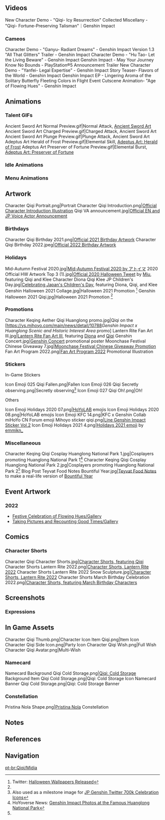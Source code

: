{{CharacterTabs}}<!-- Only media posted by HoYoverse. This includes artwork (made in-house or commissioned) and promotional videos. The exception is GIFs of the character using their talents. Make sure to cite the source.-->
==Videos==
<gallery hideaddbutton="true" captionalign="center">
New Character Demo - "Qiqi- Icy Resurrection"
Collected Miscellany - "Qiqi- Fortune-Preserving Talisman"｜Genshin Impact
</gallery>
===Cameos===
<gallery hideaddbutton="true" captionalign="center">
Character Demo - "Ganyu- Radiant Dreams" - Genshin Impact
Version 1.3 "All That Glitters" Trailer - Genshin Impact
Character Demo - "Hu Tao- Let the Living Beware" - Genshin Impact
Genshin Impact - May Your Journey Know No Bounds - PlayStation®5 Announcement Trailer
New Character Demo - "Yanfei- Legal Expertise" - Genshin Impact
Story Teaser- Flavors of the World - Genshin Impact
Genshin Impact EP - Lingering Aroma of the Solitary Butterfly
Fleeting Colors in Flight Event Cutscene Animation- "Age of Flowing Hues" - Genshin Impact
</gallery>

==Animations==
===Talent GIFs===
<gallery hideaddbutton="true" captionalign="center">
Ancient Sword Art Normal Preview.gif|Normal Attack, [[Ancient Sword Art]]
Ancient Sword Art Charged Preview.gif|Charged Attack, Ancient Sword Art
Ancient Sword Art Plunge Preview.gif|Plunge Attack, Ancient Sword Art
Adeptus Art Herald of Frost Preview.gif|Elemental Skill, [[Adeptus Art: Herald of Frost]]
Adeptus Art Preserver of Fortune Preview.gif|Elemental Burst, [[Adeptus Art: Preserver of Fortune]]
</gallery>

===Idle Animations===
{{Preview
|size=180px
|file1    = Idle Qiqi 1
|file2    = Idle Qiqi 2
}}
===Menu Animations===
{{Preview
|size=180px
|file1    = Talent Menu Qiqi
|file2    = Weapon Menu Qiqi
}}

==Artwork==
<!--keep images in chronological order-->
<gallery hideaddbutton="true" captionalign="center">
Character Qiqi Portrait.png|Portrait
Character Qiqi Introduction.png|[https://twitter.com/GenshinImpact/status/1301731715375796225 Official Character Introduction Illustration]
Qiqi VA announcement.jpg|[https://twitter.com/GenshinImpact/status/1325996606030671872 Official EN and JP Voice Actor Announcement]
</gallery>
===Birthdays===
<gallery hideaddbutton="true" captionalign="center">
Character Qiqi Birthday 2021.png|[https://twitter.com/GenshinImpact/status/1366961529783017475 Official 2021 Birthday Artwork] <!--2021-03-03-->
Character Qiqi Birthday 2022.jpeg|[https://twitter.com/GenshinImpact/status/1499233100965945347 Official 2022 Birthday Artwork] <!--2022-03-03-->
</gallery>

===Holidays===
<gallery hideaddbutton="true" captionalign="center">
Mid-Autumn Festival 2020.jpg|[https://twitter.com/Genshin_7/status/1311628849105399808 Mid-Autumn Festival 2020 by アトイマ]<!--2020-10-01-->
2020 Official HW Artwork Top 3 (1).jpg|[https://twitter.com/GenshinImpact/status/1322635961403019264 Official 2020 Halloween Tweet] by [https://twitter.com/Milky_choco93 Miu], featuring Qiqi and Klee <!--2020-10-31-->
Character Diona Qiqi Klee JP Children's Day.jpg|[https://twitter.com/Genshin_7/status/1389776869814325249 Celebrating Japan's Children's Day], featuring Diona, Qiqi, and Klee <!--2021-05-05-->
Genshin Halloween 2021 Collage.jpg|Halloween 2021 Promotion <ref name="Halloween 2021 2021-11-31">Twitter: [https://twitter.com/GenshinImpact/status/1454991584148271110 Halloween Wallpapers Released]</ref>
Genshin Halloween 2021 Qiqi.jpg|Halloween 2021 Promotion <ref name="Halloween 2021 2021-11-31"/>
</gallery>

===Promotions===
<gallery hideaddbutton="true" captionalign="center">
Character Keqing Aether Qiqi Huanglong promo.jpg|Qiqi on the [https://ys.mihoyo.com/main/news/detail/10788''Genshin Impact x Huanglong Scenic and Historic Interest Area'' promo] <!--2020-10-17-->
Lantern Rite Fan Art III.jpg|[https://twitter.com/GenshinImpact/status/1360800936797609986 Lantern Rite Fan Art III], featuring [[Diona]] and [[Qiqi]] <!--2021-02-14-->
Genshin Concert.jpg|[[Genshin Concert]] promotional poster
Moonchase Festival Chinese Giveaway 7.jpg|[https://bbs.mihoyo.com/ys/article/10494424 Moonchase Festival Chinese Giveaway Promotion] <!--2021-10-07-->
Fan Art Program 2022.png|[https://www.hoyolab.com/article/1943442 Fan Art Program 2022] Promotional Illustration <!--2022-01-15-->
</gallery>
<!--
===Social Media===
<gallery hideaddbutton="true" captionalign="center">

</gallery>
-->
===Stickers===
;In-Game Stickers
<gallery hideaddbutton="true" captionalign="center">
Icon Emoji 025 Qiqi Fallen.png|Fallen
Icon Emoji 026 Qiqi Secretly observing.png|Secretly observing<ref group="Note">Also used as a milestone image for [https://twitter.com/Genshin_7/status/1331440084432818183 JP Genshin Twitter 700k Celebration Icons]</ref>
Icon Emoji 027 Qiqi Oh!.png|Oh!
</gallery>

;Others
<gallery hideaddbutton="true" captionalign="center">
Icon Emoji Holidays 2020 07.png|[[HoYoLAB]] emojis
Icon Emoji Holidays 2020 08.png|HoYoLAB emojis
Icon Emoji KFC 14.png|KFC x Genshin Collab miHoYo CN Forum emoji
Mihoyo sticker qiqi.png|[https://store.line.me/stickershop/product/14369332/en Line Genshin Impact Sticker Vol.2]
Icon Emoji Holidays 2021 4.png|[https://twitter.com/Paimon2theMoon/status/1474595131353407488 Holidays 2021 emoji] by [https://twitter.com/emmikn_ emmikn_]<!-- 2021-12-25 -->
</gallery>

===Miscellaneous===
<gallery hideaddbutton="true" captionalign="center">
Character Keqing Qiqi Cosplay Huanglong National Park 1.jpg|Cosplayers promoting Huanglong National Park 1<ref name="cosplay MHY news">HoYoverse News: [https://genshin.hoyoverse.com/en/news/detail/6050 Genshin Impact Photos at the Famous Huanglong National Park]</ref> <!--2020-10-22-->
Character Keqing Qiqi Cosplay Huanglong National Park 2.jpg|Cosplayers promoting Huanglong National Park 2<ref name="cosplay MHY news" />
Blog Post Teyvat Food Notes Bountiful Year.jpg|[[Teyvat Food Notes]] to make a real-life version of [[Bountiful Year]]<!--2022-01-31-->
</gallery>

==Event Artwork==
===2022===
*[[Festive Celebration of Flowing Hues/Gallery]]<!--2022-01-29-->
*[[Taking Pictures and Recounting Good Times/Gallery]]<!--2022-03-03; likely new permanent event-->

==Comics==
===Character Shorts===
<gallery hideaddbutton="true" captionalign="center">
Character Qiqi Character Shorts.jpg|[https://twitter.com/GenshinImpact/status/1366961575190437892 Character Shorts, featuring Qiqi] <!--2021-03-03-->
Character Shorts Lantern Rite 2022.png|[https://twitter.com/GenshinImpact/status/1487999076503363587 Character Shorts, Lantern Rite 2022]<!--2022-01-31-->
Character Shorts Lantern Rite 2022 Snow Sculpture.jpg|[https://twitter.com/GenshinImpact/status/1489448627995033602 Character Shorts, Lantern Rite 2022]<!--2022-02-04-->
Character Shorts March Birthday Celebration 2022.png|[https://twitter.com/GenshinImpact/status/1509470560002084866 Character Shorts, featuring March Birthday Characters]<!--2022-03-31-->
</gallery>

==Screenshots==
===Expressions===
{{Character Expression
|character   = Qiqi
|expression1 = Default
|expression2 = Happy
|expression3 = Disappointed
}}

==In Game Assets==
<gallery hideaddbutton="true" captionalign="center">
Character Qiqi Thumb.png|Character Icon
Item Qiqi.png|Item Icon
Character Qiqi Side Icon.png|Party Icon
Character Qiqi Wish.png|Full Wish
Character Qiqi Avatar.png|Multi-Wish
</gallery>
===Namecard===
<gallery hideaddbutton="true" captionalign="center">
Namecard Background Qiqi Cold Storage.png|[[Qiqi: Cold Storage]] Background
Item Qiqi Cold Storage.png|Qiqi: Cold Storage Icon
Namecard Banner Qiqi Cold Storage.png|Qiqi: Cold Storage Banner
</gallery>
===Constellation===
<gallery hideaddbutton="true" captionalign="center">
Pristina Nola Shape.png|[[Pristina Nola]] Constellation
</gallery>

==Notes==
{{Reflist|note=1}}

==References==
{{Reflist}}

==Navigation==
{{Character Navbox|link type=media}}
[[pt-br:Qiqi/Mídia]]